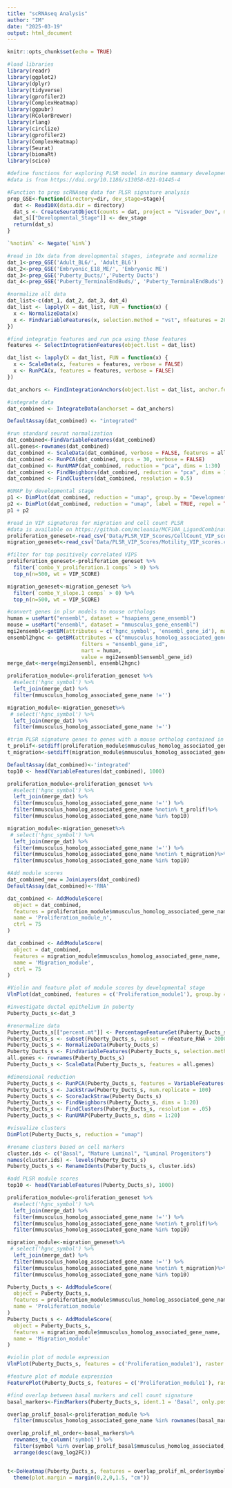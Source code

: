 ```yaml
---
title: "scRNAseq Analysis"
author: "IM"
date: "2025-03-19"
output: html_document
---
```


```r
knitr::opts_chunk$set(echo = TRUE)

#load libraries
library(readr)
library(ggplot2)
library(dplyr)
library(tidyverse)
library(gprofiler2)
library(ComplexHeatmap)
library(ggpubr)
library(RColorBrewer)
library(rlang)
library(circlize)
library(gprofiler2)
library(ComplexHeatmap)
library(Seurat)
library(biomaRt)
library(scico)
```

```r
#define functions for exploring PLSR model in murine mammary development scRNAseq data
#data is from https://doi.org/10.1186/s13058-021-01445-4

#Function to prep scRNAseq data for PLSR signature analysis
prep_GSE<-function(directory=dir, dev_stage=stage){
  dat <- Read10X(data.dir = directory)
  dat_s <- CreateSeuratObject(counts = dat, project = "Visvader_Dev", min.cells = 3, min.features = 200)
  dat_s[["Developmental_Stage"]] <- dev_stage
  return(dat_s)
}

`%notin%` <- Negate(`%in%`)
```

```r
#read in 10x data from developmental stages, integrate and normalize
dat_1<-prep_GSE('Adult_BL6/', 'Adult_BL6')
dat_2<-prep_GSE('Embryonic_E18_ME/', 'Embryonic ME')
dat_3<-prep_GSE('Puberty_Ducts/','Puberty Ducts')
dat_4<-prep_GSE('Puberty_TerminalEndBuds/', 'Puberty_TerminalEndBuds')

#normalize all data
dat_list<-c(dat_1, dat_2, dat_3, dat_4)
dat_list <- lapply(X = dat_list, FUN = function(x) {
  x <- NormalizeData(x)
  x <- FindVariableFeatures(x, selection.method = "vst", nfeatures = 2000)
})

#find integratin features and run pca using those features
features <- SelectIntegrationFeatures(object.list = dat_list)

dat_list <- lapply(X = dat_list, FUN = function(x) {
  x <- ScaleData(x, features = features, verbose = FALSE)
  x <- RunPCA(x, features = features, verbose = FALSE)
})

dat_anchors <- FindIntegrationAnchors(object.list = dat_list, anchor.features = features, reduction = "rpca")

#integrate data
dat_combined <- IntegrateData(anchorset = dat_anchors)

DefaultAssay(dat_combined) <- "integrated"

#run standard seurat normalization
dat_combined<-FindVariableFeatures(dat_combined)
all.genes<-rownames(dat_combined)
dat_combined <- ScaleData(dat_combined, verbose = FALSE, features = all.genes)
dat_combined <- RunPCA(dat_combined, npcs = 30, verbose = FALSE)
dat_combined <- RunUMAP(dat_combined, reduction = "pca", dims = 1:30)
dat_combined <- FindNeighbors(dat_combined, reduction = "pca", dims = 1:30)
dat_combined <- FindClusters(dat_combined, resolution = 0.5)

#UMAP by developmental stage
p1 <- DimPlot(dat_combined, reduction = "umap", group.by = "Developmental_Stage", raster = FALSE)
p2 <- DimPlot(dat_combined, reduction = "umap", label = TRUE, repel = TRUE, raster = FALSE)
p1 + p2
```

```r
#read in VIP signatures for migration and cell count PLSR
#data is available on https://github.com/mcleania/MCF10A_LigandCombination data directory
proliferation_geneset<-read_csv('Data/PLSR_VIP_Scores/CellCount_VIP_scores.csv')
migration_geneset<-read_csv('Data/PLSR_VIP_Scores/Motility_VIP_scores.csv')

#filter for top positively correlated VIPS
proliferation_geneset<-proliferation_geneset %>%
  filter(`combo_Y_proliferation.1 comps` > 0) %>%
  top_n(n=500, wt = VIP_SCORE)

migration_geneset<-migration_geneset %>%
  filter(`combo_Y_slope.1 comps` > 0) %>%
  top_n(n=500, wt = VIP_SCORE)

#convert genes in plsr models to mouse orthologs 
human = useMart("ensembl", dataset = "hsapiens_gene_ensembl")
mouse = useMart("ensembl", dataset = "mmusculus_gene_ensembl")
mgi2ensembl<-getBM(attributes = c('hgnc_symbol', 'ensembl_gene_id'), mart = human, values = proliferation_geneset$ensembl_gene_id)
ensembl2hgnc <- getBM(attributes = c("mmusculus_homolog_associated_gene_name", "ensembl_gene_id"), 
                        filters = "ensembl_gene_id", 
                        mart = human, 
                        value = mgi2ensembl$ensembl_gene_id)
merge_dat<-merge(mgi2ensembl, ensembl2hgnc)

proliferation_module<-proliferation_geneset %>%
  #select('hgnc_symbol') %>%
  left_join(merge_dat) %>%
  filter(mmusculus_homolog_associated_gene_name !='') 

migration_module<-migration_geneset%>%
 # select('hgnc_symbol') %>%
  left_join(merge_dat) %>%
  filter(mmusculus_homolog_associated_gene_name !='') 

#trim PLSR signature genes to genes with a mouse ortholog contained in most variable genes in mouse dataset
t_prolif<-setdiff(proliferation_module$mmusculus_homolog_associated_gene_name, rownames(dat_combined))
t_migration<-setdiff(migration_module$mmusculus_homolog_associated_gene_name, rownames(dat_combined))

DefaultAssay(dat_combined)<-'integrated'
top10 <- head(VariableFeatures(dat_combined), 1000)

proliferation_module<-proliferation_geneset %>%
  #select('hgnc_symbol') %>%
  left_join(merge_dat) %>%
  filter(mmusculus_homolog_associated_gene_name !='') %>%
  filter(mmusculus_homolog_associated_gene_name %notin% t_prolif)%>%
  filter(mmusculus_homolog_associated_gene_name %in% top10)

migration_module<-migration_geneset%>%
 # select('hgnc_symbol') %>%
  left_join(merge_dat) %>%
  filter(mmusculus_homolog_associated_gene_name !='') %>%
  filter(mmusculus_homolog_associated_gene_name %notin% t_migration)%>%
  filter(mmusculus_homolog_associated_gene_name %in% top10)

#Add module scores
dat_combined_new = JoinLayers(dat_combined)
DefaultAssay(dat_combined)<-'RNA'

dat_combined <- AddModuleScore(
  object = dat_combined,
  features = proliferation_module$mmusculus_homolog_associated_gene_name,
  name = 'Proliferation_module_n',
  ctrl = 75
)

dat_combined <- AddModuleScore(
  object = dat_combined,
  features = migration_module$mmusculus_homolog_associated_gene_name,
  name = 'Migration_module',
  ctrl = 75
)

#Violin and feature plot of module scores by developmental stage
VlnPlot(dat_combined, features = c('Proliferation_module1'), group.by = 'Developmental_Stage', raster = FALSE, pt.size = 0)

```

```r
#investigate ductal epithelium in puberty
Puberty_Ducts_s<-dat_3

#renormalize data
Puberty_Ducts_s[["percent.mt"]] <- PercentageFeatureSet(Puberty_Ducts_s, pattern = "^MT-")
Puberty_Ducts_s <- subset(Puberty_Ducts_s, subset = nFeature_RNA > 2000)
Puberty_Ducts_s <- NormalizeData(Puberty_Ducts_s)
Puberty_Ducts_s <- FindVariableFeatures(Puberty_Ducts_s, selection.method = "vst", nfeatures = 2000)
all.genes <- rownames(Puberty_Ducts_s)
Puberty_Ducts_s <- ScaleData(Puberty_Ducts_s, features = all.genes)

#dimensional reduction
Puberty_Ducts_s <- RunPCA(Puberty_Ducts_s, features = VariableFeatures(object = Puberty_Ducts_s))
Puberty_Ducts_s <- JackStraw(Puberty_Ducts_s, num.replicate = 100)
Puberty_Ducts_s <- ScoreJackStraw(Puberty_Ducts_s)
Puberty_Ducts_s <- FindNeighbors(Puberty_Ducts_s, dims = 1:20)
Puberty_Ducts_s <- FindClusters(Puberty_Ducts_s, resolution = .05)
Puberty_Ducts_s <- RunUMAP(Puberty_Ducts_s, dims = 1:20)

#visualize clusters
DimPlot(Puberty_Ducts_s, reduction = "umap")

#rename clusters based on cell markers
cluster.ids <- c("Basal", "Mature Luminal", "Luminal Progenitors") 
names(cluster.ids) <- levels(Puberty_Ducts_s)
Puberty_Ducts_s <- RenameIdents(Puberty_Ducts_s, cluster.ids)

#add PLSR module scores
top10 <- head(VariableFeatures(Puberty_Ducts_s), 1000)

proliferation_module<-proliferation_geneset %>%
  #select('hgnc_symbol') %>%
  left_join(merge_dat) %>%
  filter(mmusculus_homolog_associated_gene_name !='') %>%
  filter(mmusculus_homolog_associated_gene_name %notin% t_prolif)%>%
  filter(mmusculus_homolog_associated_gene_name %in% top10)

migration_module<-migration_geneset%>%
 # select('hgnc_symbol') %>%
  left_join(merge_dat) %>%
  filter(mmusculus_homolog_associated_gene_name !='') %>%
  filter(mmusculus_homolog_associated_gene_name %notin% t_migration)%>%
  filter(mmusculus_homolog_associated_gene_name %in% top10)

Puberty_Ducts_s <- AddModuleScore(
  object = Puberty_Ducts_s,
  features = proliferation_module$mmusculus_homolog_associated_gene_name,
  name = 'Proliferation_module'
)
Puberty_Ducts_s <- AddModuleScore(
  object = Puberty_Ducts_s,
  features = migration_module$mmusculus_homolog_associated_gene_name,
  name = 'Migration_module'
)

#violin plot of module expression
VlnPlot(Puberty_Ducts_s, features = c('Proliferation_module1'), raster = FALSE, pt.size = 0) 

#feature plot of module expression
FeaturePlot(Puberty_Ducts_s, features = c('Proliferation_module1'), raster = F, label = T, min.cutoff = -1, max.cutoff = 1) & scale_color_gradientn(colors = scico(palette = 'vik', n = 4, direction = 1))

#find overlap between basal markers and cell count signature
basal_markers<-FindMarkers(Puberty_Ducts_s, ident.1 = 'Basal', only.pos = T)

overlap_prolif_basal<-proliferation_module %>%
  filter(mmusculus_homolog_associated_gene_name %in% rownames(basal_markers[1:1600,]))

overlap_prolif_ml_order<-basal_markers%>%
  rownames_to_column('symbol') %>%
  filter(symbol %in% overlap_prolif_basal$mmusculus_homolog_associated_gene_name) %>%
  arrange(desc(avg_log2FC))


t<-DoHeatmap(Puberty_Ducts_s, features = overlap_prolif_ml_order$symbol[1:20]) +
  theme(plot.margin = margin(0,2,0,1.5, "cm"))

```

